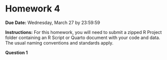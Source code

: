 # Homework 4 {.unnumbered}

**Due Date:** Wednesday, March 27 by 23:59:59

**Instructions:** For this homework, you will need to submit a zipped R Project folder containing an R Script or Quarto document with your code and data. The usual naming conventions and standards apply.

**Question 1**
